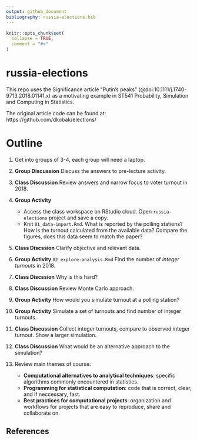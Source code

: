 ```yaml
---
output: github_document
bibliography: russia-elections.bib
---
```


<!-- README.md is generated from README.Rmd. Please edit that file -->

```r
knitr::opts_chunk$set(
  collapse = TRUE,
  comment = "#>"
)
```

# russia-elections

This repo uses the Significance article "Putin's peaks" (@doi:10.1111/j.1740-9713.2018.01141.x) as a motivating example in ST541 Probability, Simulation and Computing in Statistics.

The original article code can be found at: https://github.com/dkobak/elections/

# Outline

1. Get into groups of 3-4, each group will need a laptop.

2. **Group Discussion** Discuss the answers to pre-lecture activity.

3. **Class Discussion** Review answers and narrow focus to voter turnout in 2018.

4. **Group Activity** 
    
    * Access the class workspace on RStudio cloud.  Open `russia-elections` project and save a copy.
    * Knit `01_data-import.Rmd`.  What is reported by the polling stations? How is the turnout calculated from the available data? Compare the figures, does this data seem to match the paper?

5. **Class Discssion** Clarify objective and relevant data.

6. **Group Activity** `02_explore-analysis.Rmd` Find the number of *integer turnouts* in 2018.

7. **Class Discssion** Why is this hard? 

8. **Class Discussion** Review Monte Carlo approach.  

9. **Group Activity** How would you simulate turnout at a polling station?  

10. **Group Activity** Simulate a set of turnouts and find number of integer turnouts.

11. **Class Discussion** Collect integer turnouts, compare to observed integer turnout.  Show a larger simulation.

12. **Class Discussion** What would be an alternative approach to the simulation?

13. Review main themes of course:
    
    * **Computational alternatives to analytical techniques**: specific algorithms commonly encountered in statistics.
    * **Programming for statistical computation**: code that is correct, clear, and if neccessary, fast.
    * **Best practices for computational projects**: organization and workflows for projects that are easy to reproduce, share and collaborate on.
    

## References